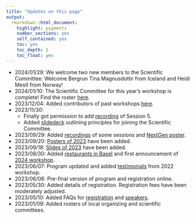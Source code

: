 ```yaml
---
title: "Updates on this page"
output: 
  rmarkdown::html_document:
    highlight: pygments
    number_sections: yes
    self_contained: yes
    toc: yes
    toc_depth: 2
    toc_float: yes
---
```


* 2024/01/29: We welcome two new members to the Scientific Committee: Welcome Bergrun Tina	Magnusdottir from Iceland and Heidi	Mestl from Norway!
* 2024/01/10: The Scientific Committee for this year's workshop is complete! Find the roster [here](scicom.html).
* 2023/12/04: Added contributors of past workshops [here](past.html#contributors-to-past-workshops-by-year).
* 2023/11/30: 
  * Finally got permission to add [recording](data/2023/slides.html) of Session 5.
  * Added [slidedeck](data/EFSPI_Workshop_Principles_SciCom.pdf) outlining principles for joining the Scientific Committee.
* 2023/09/29: Added [recordings](data/2023/slides.html) of some sessions and [NextGen poster](data/2023/slides.html).
* 2023/09/20: [Posters of 2023](data/2023/slides.html) have been added.
* 2023/09/18: [Slides of 2023](data/2023/slides.html) have been added.
* 2023/08/30: Added [restaurants in Basel](restaurants.html) and first announcement of [2024 workshop](2024.html).
* 2023/06/07: Program updated and added [testimonials](testimonials.html) from 2022 workshop.
* 2023/06/06: Pre-final version of program and registration online.
* 2023/05/30: Added details of registration. Registration fees have been moderately adjusted.
* 2023/05/10: Added FAQs for [registration](registration_faq.html) and [speakers](speaker.html).
* 2023/01/09: Added rosters of local organizing and scientific committees.






